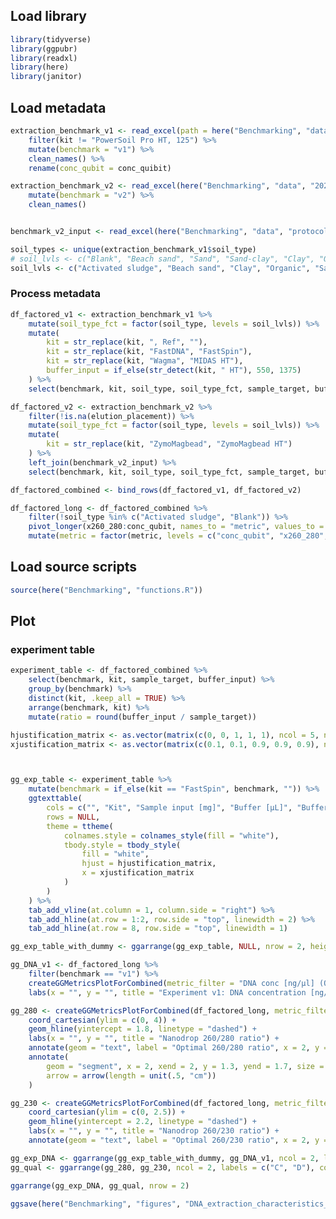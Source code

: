 



## Load library
```r
library(tidyverse)
library(ggpubr)
library(readxl)
library(here)
library(janitor)
```

## Load metadata

```r
extraction_benchmark_v1 <- read_excel(path = here("Benchmarking", "data", "ext_standard_samples_v1.2.xlsx")) %>%
    filter(kit != "PowerSoil Pro HT, 125") %>%
    mutate(benchmark = "v1") %>%
    clean_names() %>%
    rename(conc_qubit = conc_quibit)

extraction_benchmark_v2 <- read_excel(here("Benchmarking", "data", "2022-10-13_metadata_benchmarking_exp.xlsx")) %>%
    mutate(benchmark = "v2") %>%
    clean_names()


benchmark_v2_input <- read_excel(here("Benchmarking", "data", "protocol_max_input.xlsx"), sheet = 2)

soil_types <- unique(extraction_benchmark_v1$soil_type)
# soil_lvls <- c("Blank", "Beach sand", "Sand", "Sand-clay", "Clay", "Organic", "Activated sludge")
soil_lvls <- c("Activated sludge", "Beach sand", "Clay", "Organic", "Sand", "Sand-clay", "Blank") # tbnj
```

### Process metadata

```r
df_factored_v1 <- extraction_benchmark_v1 %>%
    mutate(soil_type_fct = factor(soil_type, levels = soil_lvls)) %>%
    mutate(
        kit = str_replace(kit, ", Ref", ""),
        kit = str_replace(kit, "FastDNA", "FastSpin"),
        kit = str_replace(kit, "Wagma", "MIDAS HT"),
        buffer_input = if_else(str_detect(kit, " HT"), 550, 1375)
    ) %>%
    select(benchmark, kit, soil_type, soil_type_fct, sample_target, buffer_input, x260_280, x260_230, conc_qubit)

df_factored_v2 <- extraction_benchmark_v2 %>%
    filter(!is.na(elution_placement)) %>%
    mutate(soil_type_fct = factor(soil_type, levels = soil_lvls)) %>%
    mutate(
        kit = str_replace(kit, "ZymoMagbead", "ZymoMagbead HT")
    ) %>%
    left_join(benchmark_v2_input) %>%
    select(benchmark, kit, soil_type, soil_type_fct, sample_target, buffer_input, x260_280, x260_230, conc_qubit)

df_factored_combined <- bind_rows(df_factored_v1, df_factored_v2)
```

```r
df_factored_long <- df_factored_combined %>%
    filter(!soil_type %in% c("Activated sludge", "Blank")) %>%
    pivot_longer(x260_280:conc_qubit, names_to = "metric", values_to = "value") %>%
    mutate(metric = factor(metric, levels = c("conc_qubit", "x260_280", "x260_230"), labels = c("DNA conc [ng/µl] (Qubit)", "260/280 ratio", "260/230 ratio")))
```


## Load source scripts

```r
source(here("Benchmarking", "functions.R"))
```






## Plot
### experiment table
```r
experiment_table <- df_factored_combined %>%
    select(benchmark, kit, sample_target, buffer_input) %>%
    group_by(benchmark) %>%
    distinct(kit, .keep_all = TRUE) %>%
    arrange(benchmark, kit) %>%
    mutate(ratio = round(buffer_input / sample_target))

hjustification_matrix <- as.vector(matrix(c(0, 0, 1, 1, 1), ncol = 5, nrow = nrow(experiment_table), byrow = TRUE))
xjustification_matrix <- as.vector(matrix(c(0.1, 0.1, 0.9, 0.9, 0.9), ncol = 5, nrow = nrow(experiment_table), byrow = TRUE))



gg_exp_table <- experiment_table %>%
    mutate(benchmark = if_else(kit == "FastSpin", benchmark, "")) %>%
    ggtexttable(
        cols = c("", "Kit", "Sample input [mg]", "Buffer [µL]", "Buffer:Sample ratio"),
        rows = NULL,
        theme = ttheme(
            colnames.style = colnames_style(fill = "white"),
            tbody.style = tbody_style(
                fill = "white",
                hjust = hjustification_matrix,
                x = xjustification_matrix
            )
        )
    ) %>%
    tab_add_vline(at.column = 1, column.side = "right") %>%
    tab_add_hline(at.row = 1:2, row.side = "top", linewidth = 2) %>%
    tab_add_hline(at.row = 8, row.side = "top", linewidth = 1)

gg_exp_table_with_dummy <- ggarrange(gg_exp_table, NULL, nrow = 2, heights = c(1, 0.3))
```

```r
gg_DNA_v1 <- df_factored_long %>%
    filter(benchmark == "v1") %>%
    createGGMetricsPlotForCombined(metric_filter = "DNA conc [ng/µl] (Qubit)") +
    labs(x = "", y = "", title = "Experiment v1: DNA concentration [ng/µl] (Qubit)")
```



```r
gg_280 <- createGGMetricsPlotForCombined(df_factored_long, metric_filter = "260/280 ratio") +
    coord_cartesian(ylim = c(0, 4)) +
    geom_hline(yintercept = 1.8, linetype = "dashed") +
    labs(x = "", y = "", title = "Nanodrop 260/280 ratio") +
    annotate(geom = "text", label = "Optimal 260/280 ratio", x = 2, y = 1.2, size = 4) +
    annotate(
        geom = "segment", x = 2, xend = 2, y = 1.3, yend = 1.7, size = 1,
        arrow = arrow(length = unit(.5, "cm"))
    )

gg_230 <- createGGMetricsPlotForCombined(df_factored_long, metric_filter = "260/230 ratio") +
    coord_cartesian(ylim = c(0, 2.5)) +
    geom_hline(yintercept = 2.2, linetype = "dashed") +
    labs(x = "", y = "", title = "Nanodrop 260/230 ratio") +
    annotate(geom = "text", label = "Optimal 260/230 ratio", x = 2, y = 2.3, size = 4)
```


```r
gg_exp_DNA <- ggarrange(gg_exp_table_with_dummy, gg_DNA_v1, ncol = 2, labels = c("A", "B"))
gg_qual <- ggarrange(gg_280, gg_230, ncol = 2, labels = c("C", "D"), common.legend = TRUE, legend = "bottom")

ggarrange(gg_exp_DNA, gg_qual, nrow = 2)
```



```r
ggsave(here("Benchmarking", "figures", "DNA_extraction_characteristics_combined.png"), width = 13, height = 11)
```
